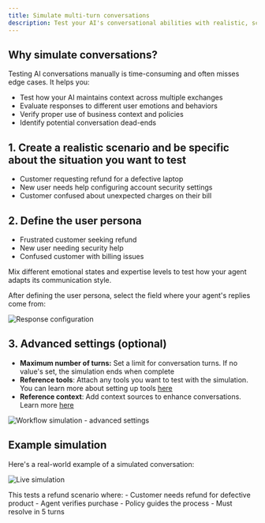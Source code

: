 ```yaml
---
title: Simulate multi-turn conversations
description: Test your AI's conversational abilities with realistic, scenario-based simulations
---
```


## Why simulate conversations?

Testing AI conversations manually is time-consuming and often misses edge cases. It helps you:

- Test how your AI maintains context across multiple exchanges
- Evaluate responses to different user emotions and behaviors
- Verify proper use of business context and policies
- Identify potential conversation dead-ends

## 1. Create a realistic scenario and be specific about the situation you want to test

- Customer requesting refund for a defective laptop
- New user needs help configuring account security settings
- Customer confused about unexpected charges on their bill

## 2. Define the user persona

- Frustrated customer seeking refund
- New user needing security help
- Confused customer with billing issues

<Note>
Mix different emotional states and expertise levels to test how your agent adapts its communication style.
</Note>

After defining the user persona, select the field where your agent's replies come from:

![Response configuration](/images/docs/evaluate/how-to/evaluate-workflows-via-api-endpoint/simulate-multi-turn-conversations/simulation-config-form.png)

## 3. Advanced settings (optional)

- **Maximum number of turns:** Set a limit for conversation turns. If no value's set, the simulation ends when complete
- **Reference tools**: Attach any tools you want to test with the simulation. You can learn more about setting up tools [here](/library/how-to/prompt-tools/create-a-code-tool)
- **Reference context**: Add context sources to enhance conversations. Learn more [here](/library/how-to/context-sources/bring-your-rag-via-an-api-endpoint)

![Workflow simulation - advanced settings](/images/docs/evaluate/how-to/evaluate-workflows-via-api-endpoint/simulate-multi-turn-conversations/workflow-simulation-advanced-settings.png)

## Example simulation

Here's a real-world example of a simulated conversation:

![Live simulation](/images/docs/evaluate/how-to/evaluate-workflows-via-api-endpoint/simulate-multi-turn-conversations/workflow-simulated-agentic-conversation.png)

<Note>
This tests a refund scenario where:
- Customer needs refund for defective product
- Agent verifies purchase
- Policy guides the process
- Must resolve in 5 turns
</Note>


